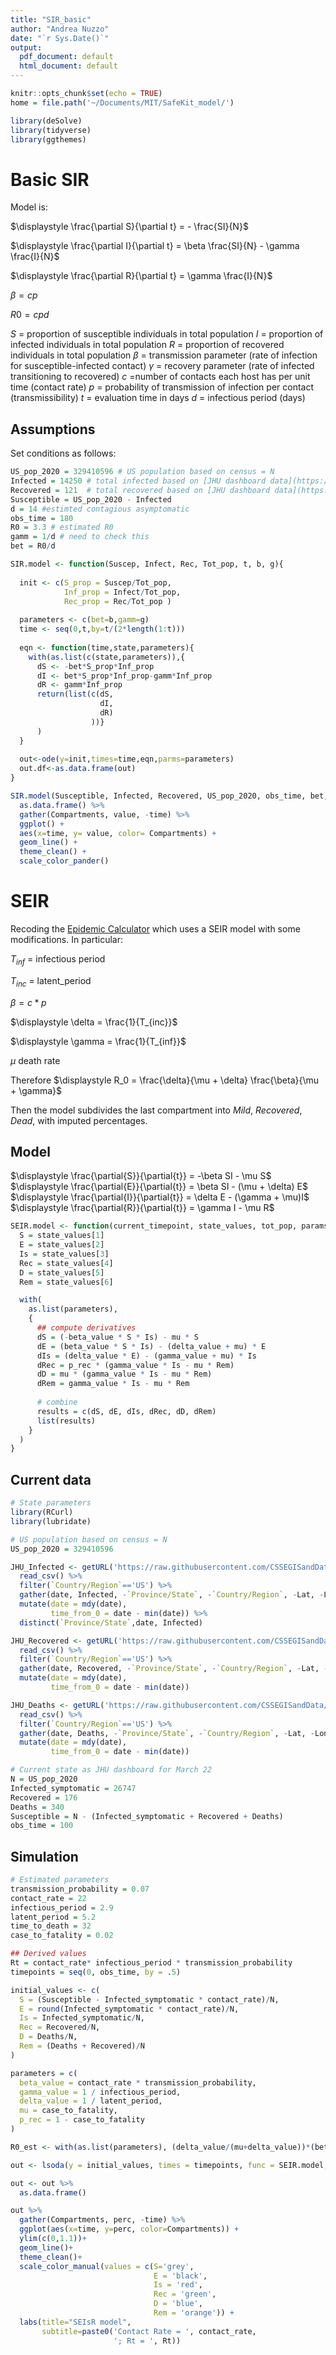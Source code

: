 ```yaml
---
title: "SIR_basic"
author: "Andrea Nuzzo"
date: "`r Sys.Date()`"
output:
  pdf_document: default
  html_document: default
---
```


```r
knitr::opts_chunk$set(echo = TRUE)
home = file.path('~/Documents/MIT/SafeKit_model/')
```

```r
library(deSolve)
library(tidyverse)
library(ggthemes)
```

# Basic SIR
Model is:

$\displaystyle \frac{\partial S}{\partial t} = - \frac{SI}{N}$

$\displaystyle \frac{\partial I}{\partial t} = \beta \frac{SI}{N} - \gamma \frac{I}{N}$

$\displaystyle \frac{\partial R}{\partial t} =  \gamma \frac{I}{N}$

$\beta = cp$

$R0 = cpd$

$S$ = proportion of susceptible individuals in total population
$I$ = proportion of infected individuals in total population
$R$ = proportion of recovered individuals in total population
$\beta$ = transmission parameter (rate of infection for susceptible-infected contact)
$\gamma$ = recovery parameter (rate of infected transitioning to recovered)
$c$ =number of contacts each host has per unit time (contact rate)
$p$ = probability of transmission of infection per contact (transmissibility)
$t$ = evaluation time in days
$d$ = infectious period (days)

## Assumptions

Set conditions as follows:

```r
US_pop_2020 = 329410596 # US population based on census = N
Infected = 14250 # total infected based on [JHU dashboard data](https://www.arcgis.com/apps/opsdashboard/index.html#/bda7594740fd40299423467b48e9ecf6) at March 20
Recovered = 121  # total recovered based on [JHU dashboard data](https://www.arcgis.com/apps/opsdashboard/index.html#/bda7594740fd40299423467b48e9ecf6) at March 20
Susceptible = US_pop_2020 - Infected
d = 14 #estimted contagious asymptomatic
obs_time = 180
R0 = 3.3 # estimated R0
gamm = 1/d # need to check this 
bet = R0/d
```

```r
SIR.model <- function(Suscep, Infect, Rec, Tot_pop, t, b, g){ 
  
  init <- c(S_prop = Suscep/Tot_pop,
            Inf_prop = Infect/Tot_pop,
            Rec_prop = Rec/Tot_pop )
  
  parameters <- c(bet=b,gamm=g) 
  time <- seq(0,t,by=t/(2*length(1:t))) 
  
  eqn <- function(time,state,parameters){ 
    with(as.list(c(state,parameters)),{ 
      dS <- -bet*S_prop*Inf_prop
      dI <- bet*S_prop*Inf_prop-gamm*Inf_prop 
      dR <- gamm*Inf_prop
      return(list(c(dS,
                    dI,
                    dR)
                  ))}
      ) 
  }
  
  out<-ode(y=init,times=time,eqn,parms=parameters) 
  out.df<-as.data.frame(out) 
}
```

```r
SIR.model(Susceptible, Infected, Recovered, US_pop_2020, obs_time, bet, gamm) %>% 
  as.data.frame() %>% 
  gather(Compartments, value, -time) %>% 
  ggplot() +
  aes(x=time, y= value, color= Compartments) +
  geom_line() +
  theme_clean() + 
  scale_color_pander()
```


# SEIR
Recoding the [Epidemic Calculator](http://gabgoh.github.io/COVID/index.html) which uses a SEIR model with some modifications. In particular:


$T_{inf}$ = infectious period

$T_{inc}$ = latent_period

$\displaystyle \beta = c * p$

$\displaystyle \delta = \frac{1}{T_{inc}}$

$\displaystyle \gamma = \frac{1}{T_{inf}}$

$\displaystyle \mu$ death rate

Therefore
$\displaystyle R_0 = \frac{\delta}{\mu + \delta} \frac{\beta}{\mu + \gamma}$ 

Then the model subdivides the last compartment into $Mild$, $Recovered$, $Dead$, with imputed percentages. 

## Model

$\displaystyle \frac{\partial{S}}{\partial{t}} = -\beta SI - \mu S$
$\displaystyle \frac{\partial{E}}{\partial{t}} = \beta SI  - (\mu + \delta) E$
$\displaystyle \frac{\partial{I}}{\partial{t}} = \delta E - (\gamma + \mu)I$
$\displaystyle \frac{\partial{R}}{\partial{t}} = \gamma I - \mu R$

```r
SEIR.model <- function(current_timepoint, state_values, tot_pop, params){
  S = state_values[1]
  E = state_values[2]
  Is = state_values[3]
  Rec = state_values[4]
  D = state_values[5]
  Rem = state_values[6]

  with(
    as.list(parameters), 
    {
      ## compute derivatives
      dS = (-beta_value * S * Is) - mu * S
      dE = (beta_value * S * Is) - (delta_value + mu) * E
      dIs = (delta_value * E) - (gamma_value + mu) * Is
      dRec = p_rec * (gamma_value * Is - mu * Rem)
      dD = mu * (gamma_value * Is - mu * Rem)
      dRem = gamma_value * Is - mu * Rem
      
      # combine 
      results = c(dS, dE, dIs, dRec, dD, dRem)
      list(results)
    }
  )
}

```

## Current data
```r
# State parameters
library(RCurl)
library(lubridate)

# US population based on census = N
US_pop_2020 = 329410596

JHU_Infected <- getURL('https://raw.githubusercontent.com/CSSEGISandData/COVID-19/master/csse_covid_19_data/csse_covid_19_time_series/time_series_19-covid-Confirmed.csv') %>% 
  read_csv() %>% 
  filter(`Country/Region`=='US') %>%
  gather(date, Infected, -`Province/State`, -`Country/Region`, -Lat, -Long) %>% 
  mutate(date = mdy(date), 
         time_from_0 = date - min(date)) %>% 
  distinct(`Province/State`,date, Infected)

JHU_Recovered <- getURL('https://raw.githubusercontent.com/CSSEGISandData/COVID-19/master/csse_covid_19_data/csse_covid_19_time_series/time_series_19-covid-Recovered.csv') %>% 
  read_csv() %>% 
  filter(`Country/Region`=='US') %>%
  gather(date, Recovered, -`Province/State`, -`Country/Region`, -Lat, -Long) %>% 
  mutate(date = mdy(date), 
         time_from_0 = date - min(date))

JHU_Deaths <- getURL('https://raw.githubusercontent.com/CSSEGISandData/COVID-19/master/csse_covid_19_data/csse_covid_19_time_series/time_series_19-covid-Deaths.csv') %>% 
  read_csv() %>% 
  filter(`Country/Region`=='US') %>%
  gather(date, Deaths, -`Province/State`, -`Country/Region`, -Lat, -Long) %>% 
  mutate(date = mdy(date), 
         time_from_0 = date - min(date))

# Current state as JHU dashboard for March 22
N = US_pop_2020
Infected_symptomatic = 26747
Recovered = 176
Deaths = 340
Susceptible = N - (Infected_symptomatic + Recovered + Deaths)
obs_time = 100

```

## Simulation 
```r
# Estimated parameters
transmission_probability = 0.07
contact_rate = 22 
infectious_period = 2.9
latent_period = 5.2
time_to_death = 32
case_to_fatality = 0.02

## Derived values
Rt = contact_rate* infectious_period * transmission_probability
timepoints = seq(0, obs_time, by = .5)

initial_values <- c(
  S = (Susceptible - Infected_symptomatic * contact_rate)/N,
  E = round(Infected_symptomatic * contact_rate)/N,
  Is = Infected_symptomatic/N, 
  Rec = Recovered/N,
  D = Deaths/N, 
  Rem = (Deaths + Recovered)/N
)

parameters = c(
  beta_value = contact_rate * transmission_probability, 
  gamma_value = 1 / infectious_period, 
  delta_value = 1 / latent_period,
  mu = case_to_fatality, 
  p_rec = 1 - case_to_fatality
)

R0_est <- with(as.list(parameters), (delta_value/(mu+delta_value))*(beta_value/(mu+gamma_value)))

out <- lsoda(y = initial_values, times = timepoints, func = SEIR.model, parms = parameters)

out <- out %>% 
  as.data.frame()

out %>% 
  gather(Compartments, perc, -time) %>% 
  ggplot(aes(x=time, y=perc, color=Compartments)) +
  ylim(c(0,1.1))+
  geom_line()+
  theme_clean()+
  scale_color_manual(values = c(S='grey', 
                                E = 'black', 
                                Is = 'red', 
                                Rec = 'green', 
                                D = 'blue', 
                                Rem = 'orange')) +
  labs(title="SEIsR model",
       subtitle=paste0('Contact Rate = ', contact_rate, 
                       '; Rt = ', Rt))
  

```

